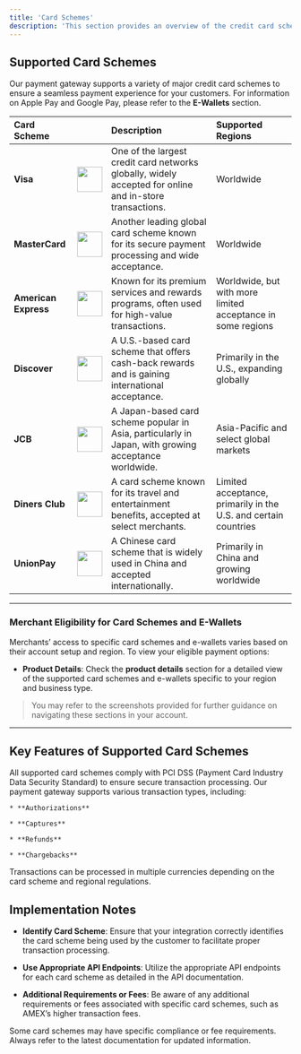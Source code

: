 ```yaml
---
title: 'Card Schemes'
description: 'This section provides an overview of the credit card schemes supported by our payment gateway. Understanding the various card schemes is essential for merchants as they integrate with our API and seek to accommodate diverse customer payment preferences.'
---
```


## **Supported Card Schemes**

Our payment gateway supports a variety of major credit card schemes to ensure a seamless payment experience for your customers. For information on Apple Pay and Google Pay, please refer to the **E-Wallets** section.

| Card Scheme          |                                                | Description                                                                                             | Supported Regions                                               |
| :------------------- | :--------------------------------------------: | :------------------------------------------------------------------------------------------------------ | :-------------------------------------------------------------- |
| **Visa**             |<img src="/images/scheme-visa.svg" width="45px" /> | One of the largest credit card networks globally, widely accepted for online and in-store transactions. | Worldwide                                                       |
| **MasterCard**       |<img src="/images/scheme-visa.svg" width="45px" /> | Another leading global card scheme known for its secure payment processing and wide acceptance.         | Worldwide                                                       |
| **American Express** |<img src="/images/scheme-visa.svg" width="45px" /> | Known for its premium services and rewards programs, often used for high-value transactions.            | Worldwide, but with more limited acceptance in some regions     |
| **Discover**         |<img src="/images/scheme-visa.svg" width="45px" /> | A U.S.-based card scheme that offers cash-back rewards and is gaining international acceptance.         | Primarily in the U.S., expanding globally                       |
| **JCB**              |<img src="/images/scheme-visa.svg" width="45px" /> | A Japan-based card scheme popular in Asia, particularly in Japan, with growing acceptance worldwide.    | Asia-Pacific and select global markets                          |
| **Diners Club**      |<img src="/images/scheme-visa.svg" width="45px" /> | A card scheme known for its travel and entertainment benefits, accepted at select merchants.            | Limited acceptance, primarily in the U.S. and certain countries |
| **UnionPay**         |<img src="/images/scheme-visa.svg" width="45px" /> | A Chinese card scheme that is widely used in China and accepted internationally.                        | Primarily in China and growing worldwide                        |

***

### **Merchant Eligibility for Card Schemes and E-Wallets**

Merchants’ access to specific card schemes and e-wallets varies based on their account setup and region. To view your eligible payment options:

* **Product Details**: Check the **product details** section for a detailed view of the supported card schemes and e-wallets specific to your region and business type.

> You may refer to the screenshots provided for further guidance on navigating these sections in your account.

***

## **Key Features of Supported Card Schemes**

<CardGroup>
  <Card title="Security" icon="shield-check">
    All supported card schemes comply with PCI DSS (Payment Card Industry Data Security Standard) to ensure secure transaction processing.
  </Card>

  <Card title="Transaction Types" icon="right-left">
    Our payment gateway supports various transaction types, including:

    * **Authorizations**

    * **Captures**

    * **Refunds**

    * **Chargebacks**
  </Card>

  <Card title="Currency Support" icon="dollar-sign">
    Transactions can be processed in multiple currencies depending on the card scheme and regional regulations.
  </Card>
</CardGroup>

## **Implementation Notes**

* **Identify Card Scheme**: Ensure that your integration correctly identifies the card scheme being used by the customer to facilitate proper transaction processing.

* **Use Appropriate API Endpoints**: Utilize the appropriate API endpoints for each card scheme as detailed in the API documentation.

* **Additional Requirements or Fees**: Be aware of any additional requirements or fees associated with specific card schemes, such as AMEX’s higher transaction fees.

<Note>
  Some card schemes may have specific compliance or fee requirements. Always refer to the latest documentation for updated information.
</Note>